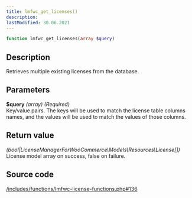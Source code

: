 ```yaml
---
title: lmfwc_get_licenses()
description:
lastModified: 30.06.2021
---
```


```php
function lmfwc_get_licenses(array $query)
```

## Description

Retrieves multiple existing licenses from the database.

## Parameters

**$query** *(array) (Required)*<br/>
Key/value pairs. The keys will be used to  match the license table columns
names, and the values will be used to match the values of those columns.


## Return value

*(bool|LicenseManagerForWooCommerce\Models\Resources\License[])*<br/>
License model array on success, false on failure.

## Source code

<p><a href={"https://github.com/drazenbebic/license-manager-for-woocommerce/blob/master/functions/lmfwc-license-functions.php#L136"}
      target={"_blank"}
      rel={"noopener noreferrer"}>/includes/functions/lmfwc-license-functions.php#136</a></p>
